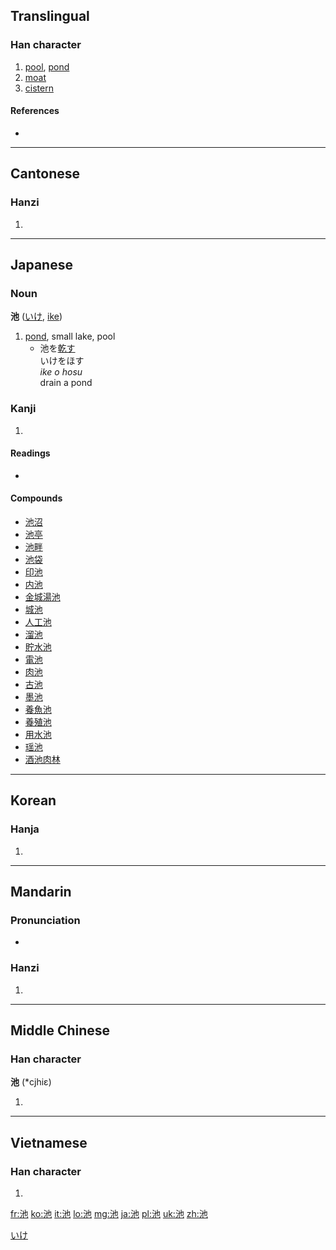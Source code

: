 ==Translingual==

===Han character===
{{Han char|rn=85|rad=水|as=03|sn=6|four=3411<sub>2</sub>|canj=水心木 (EPD)|ids=⿰[[氵]][[也]]}}

# [[pool]], [[pond]]
# [[moat]]
# [[cistern]]

====References====
* {{Han ref|kx=0606.050|dkj=17141|dj=1000.010|hdz=31555.030|uh=6C60|ud=27744|bh=A6C0|bd=42688}}

----

==Cantonese==

===Hanzi===
{{yue-hanzi|jyut=|y=chi4}}

# {{defn|lang=yue|sort=水03}}

----

==Japanese==

===Noun===
'''池''' ([[いけ]], [[ike]])

# [[pond]], small lake, pool
#* 池を[[乾す]]<br>いけをほす<br>''ike o hosu''<br>drain a pond

===Kanji===
{{ja-kanji|grade=2|rs=水03}}

# {{defn|lang=ja|sort=水03}}

====Readings====
* {{ja-readings|on=[[ち]] ([[chi]]), [[た]] ([[ta]])|kun=[[いけ]] ([[ike]])}}

====Compounds====
* [[池沼]]
* [[池亭]]
* [[池畔]]
* [[池袋]]
* [[印池]]
* [[内池]]
* [[金城湯池]]
* [[城池]]
* [[人工池]]
* [[溜池]]
* [[貯水池]]
* [[電池]]
* [[肉池]]
* [[古池]]
* [[墨池]]
* [[養魚池]]
* [[養殖池]]
* [[用水池]]
* [[瑶池]]
* [[酒池肉林]]

[[Category:Japanese nouns|いけ]]

----

==Korean==

===Hanja===
{{ko-hanja|hangeul=[[지]], [[타]]|eumhun=|rv=ji, ta|mr=chi, t'a|y=ci, tha}}

# {{defn|lang=ko|sort=水03}}

----

==Mandarin==

===Pronunciation===
* {{audio|Zh-chí.ogg|Audio}}

===Hanzi===
{{cmn-hanzi|pin=[[chí]] ([[chi2]])|wg=ch'ih<sup>2</sup>}}

# {{defn|lang=cmn|sort=水03}}

----

==Middle Chinese==

===Han character===
'''池''' (*cjhiɛ)<!--note: asterisk indicates that this character appears more than four times in the Tang Dynasty corpus of literature-->

# {{defn|lang=zhx-mid|sort=水03}}

----

==Vietnamese==

===Han character===
{{vi-hantu|[[trì]], [[đìa]], [[trầy]], [[trề]], [[tri]]|rs=水03}}

# {{defn|lang=vi|sort=水03}}

[[fr:池]]
[[ko:池]]
[[it:池]]
[[lo:池]]
[[mg:池]]
[[ja:池]]
[[pl:池]]
[[uk:池]]
[[zh:池]]